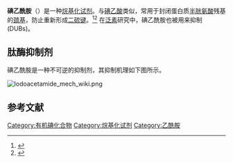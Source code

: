 {{chembox
| verifiedrevid = 443876177
| ImageFile = Iodoacetamide.png
| ImageSize = 160px
| ImageName = Skeletal formula
| ImageFile1 = Iodoacetamide-3D-vdW.png
| ImageSize1 = 180px
| ImageName1 = Space-filling model
| IUPACName = Iodoacetamide
| OtherNames = 
|Section1={{Chembox Identifiers
| IUPHAR_ligand = 6271
| ChemSpiderID_Ref = {{chemspidercite|correct|chemspider}}
| ChemSpiderID = 3596
| InChI = 1/C2H4INO/c3-1-2(4)5/h1H2,(H2,4,5)
| InChIKey = PGLTVOMIXTUURA-UHFFFAOYAE
| ChEMBL_Ref = {{ebicite|correct|EBI}}
| ChEMBL = 276727
| StdInChI_Ref = {{stdinchicite|correct|chemspider}}
| StdInChI = 1S/C2H4INO/c3-1-2(4)5/h1H2,(H2,4,5)
| StdInChIKey_Ref = {{stdinchicite|correct|chemspider}}
| StdInChIKey = PGLTVOMIXTUURA-UHFFFAOYSA-N
| CASNo_Ref = {{cascite|correct|CAS}}
| CASNo = 144-48-9
| PubChem = 3727
| UNII_Ref = {{fdacite|correct|FDA}}
| UNII = ZRH8M27S79
| SMILES = C(C(=O)N)I
| RTECS = AC4200000
| EINECS = 205-630-1
  }}
|Section2={{Chembox Properties
| C=2 | H=4 | I=1 | N=1 | O=1
| Appearance = white crystals (yellow colouration indicates the presence of iodine)
| Density = 
| MeltingPtC = 94
| BoilingPt = 
| Solubility = 
  }}
|Section3={{Chembox Hazards
| FlashPt = 
| AutoignitionPt = 
| ExternalSDS = [http://physchem.ox.ac.uk/MSDS/IO/iodoacetamide.html brief MSDS], [http://www.conncoll.edu/offices/envhealth/MSDS/chemistry/I/iodoaccetamide-sigmaultra.pdf extended MSDS]
| NFPA-H = 3
| NFPA-F = 0
| NFPA-R = 1
  }}
}}

'''碘乙酰胺'''（{{lang-en|Iodoacetamide}}）是一种[[烷基化试剂|烷基化试剂]]。与[[碘乙酸|碘乙酸]]类似，常用于封闭蛋白质[[半胱氨酸|半胱氨酸]]残基的[[巯基|巯基]]，防止重新形成[[二硫键|二硫键]]。<ref>{{cite journal |author=Smythe CV |title=The reactions of Iodoacetate and of Iodoacetamide with various Sulfhydryl groups, with Urease, and with Yeast preparations |journal=J. Biol. Chem. |volume=114 |issue=3 |pages=601–12 |year=1936 |url=http://www.jbc.org/content/114/3/601.full.pdf+html?sid=60fb7e03-5a4f-42fb-bd4e-3f86772cdc9d}}</ref><ref>{{cite journal |doi=10.1085/jgp.23.3.321 |author=Anson ML |title=The reactions of Iodine and Iodoacetamide with native Egg Albumin |journal=J. Gen. Physiol. |volume=23 |issue=3 |pages=321–31 |year=1940 |pmid=19873158 |pmc=2237930}}</ref> 
在[[泛素|泛素]]研究中，碘乙酰胺也被用来抑制{{link-en|泛素酶|Deubiquitinating enzyme}}(DUBs)。

==肽酶抑制剂==
碘乙酰胺是一种不可逆的{{link-en|半胱氨酸蛋白酶|cysteine peptidase}}抑制剂，其抑制机理如下图所示。

[[Image:Iodoacetamide_mech_wiki.png|left]]{{clear left}}


==参考文献==
{{Reflist}}

[[Category:有机碘化合物|Category:有机碘化合物]]
[[Category:烷基化试剂|Category:烷基化试剂]]
[[Category:乙酰胺|Category:乙酰胺]]